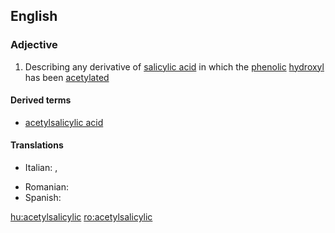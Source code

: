 ==English==

===Adjective===
{{en-adj|-|pos=[[acetyl]][[salicylic]]}}

# {{organic chemistry}} Describing any derivative of [[salicylic acid]] in which the [[phenolic]] [[hydroxyl]] has been [[acetylated]]

====Derived terms====
* [[acetylsalicylic acid]]

====Translations====
{{trans-top|derivative}}
*Italian: {{t-|it|acetossibenzoico}},  {{t|it|acetilsalicilico}}
{{trans-mid}}
*Romanian: {{t+|ro|acetilsalicilic}}
* Spanish: {{t|es|acetilsalicílico}}
{{trans-bottom}}

[[hu:acetylsalicylic]]
[[ro:acetylsalicylic]]